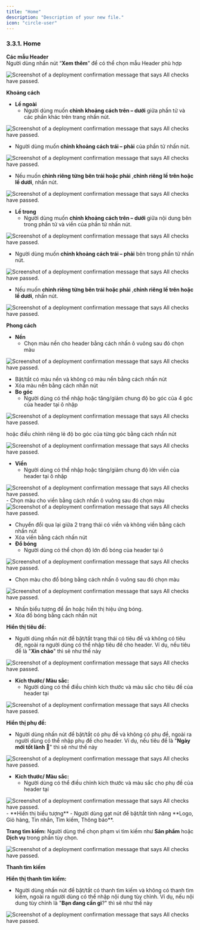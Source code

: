 ```yaml
---
title: "Home"
description: "Description of your new file."
icon: "circle-user"
---
```


### **3.3.1. Home**

**Các mẫu Header**\
Người dùng nhấn nút “**Xem thêm**” để có thể chọn mẫu Header phù hợp

<Frame caption="Nút xem thêm">
  <img
    src="https://aimini-upload.sgp1.digitaloceanspaces.com/image129_3326f12a1f.png"
    alt="Screenshot of a deployment confirmation message that says All checks have passed."
    style={{ borderRadius:"0.5rem" }}
    title=""
  />
</Frame>

**Khoảng cách**

- **Lề ngoài**
  - Người dùng muốn **chỉnh khoảng cách trên – dưới** giữa phần tử và các phần khác trên trang nhấn nút.

<Frame caption="Nút chỉnh khoảng cách trên – dưới">
  <img
    src="https://aimini-upload.sgp1.digitaloceanspaces.com/image234_png_cca9fd3cc8.png"
    alt="Screenshot of a deployment confirmation message that says All checks have passed."
    style={{ borderRadius:"0.5rem" }}
    title=""
  />
</Frame>

- Người dùng muốn **chỉnh khoảng cách trái – phải** của phần tử nhấn nút.

<Frame caption="Nút chỉnh khoảng cách trái – phải">
  <img
    src="https://aimini-upload.sgp1.digitaloceanspaces.com/image236_png_92e8515602.png"
    alt="Screenshot of a deployment confirmation message that says All checks have passed."
    style={{ borderRadius:"0.5rem" }}
    title=""
  />
</Frame>

- Nếu muốn **chỉnh riêng từng bên trái hoặc phải** ,**chỉnh riêng lề trên hoặc lề dưới**, nhấn nút.

<Frame caption>
  <img
    src="https://aimini-upload.sgp1.digitaloceanspaces.com/image235_png_b3c78e06e7.png"
    alt="Screenshot of a deployment confirmation message that says All checks have passed."
    style={{ borderRadius:"0.5rem" }}
    title=""
  />
</Frame>

- **Lề trong**
  - Người dùng muốn **chỉnh khoảng cách trên – dưới** giữa nội dung bên trong phần tử và viền của phần tử nhấn nút.

<Frame caption="Nút chỉnh khoảng cách trên – dưới">
  <img
    src="https://aimini-upload.sgp1.digitaloceanspaces.com/image237_png_09add43703.png"
    alt="Screenshot of a deployment confirmation message that says All checks have passed."
    style={{ borderRadius:"0.5rem" }}
    title=""
  />
</Frame>

- Người dùng muốn **chỉnh khoảng cách trái – phải** bên trong phần tử nhấn nút.

<Frame caption="Nút chỉnh khoảng cách trái – phải">
  <img
    src="https://aimini-upload.sgp1.digitaloceanspaces.com/image238_png_bbf59909ab.png"
    alt="Screenshot of a deployment confirmation message that says All checks have passed."
    style={{ borderRadius:"0.5rem" }}
    title=""
  />
</Frame>

- Nếu muốn **chỉnh riêng từng bên trái hoặc phải** ,**chỉnh riêng lề trên hoặc lề dưới**, nhấn nút.

<Frame caption>
  <img
    src="https://aimini-upload.sgp1.digitaloceanspaces.com/image239_png_450c6efde7.png"
    alt="Screenshot of a deployment confirmation message that says All checks have passed."
    style={{ borderRadius:"0.5rem" }}
    title=""
  />
</Frame>

**Phong cách**

- **Nền**
  - Chọn màu nền cho header bằng cách nhấn ô vuông sau đó chọn màu

<Frame caption>
  <img
    src="https://aimini-upload.sgp1.digitaloceanspaces.com/image240_png_bfd8c60325.png"
    alt="Screenshot of a deployment confirmation message that says All checks have passed."
    style={{ borderRadius:"0.5rem" }}
    title=""
  />
</Frame>

- Bật/tắt có màu nền và không có màu nền bằng cách nhấn nút <Icon icon="eye" color="#cfcfcf" size={15} />
- Xóa màu nền bằng cách nhấn nút <Icon icon="minus" color="#cfcfcf" size={15} />
- **Bo góc**
  - Người dùng có thể nhập hoặc tăng/giảm chung độ bo góc của 4 góc của header tại ô nhập

<Frame caption>
  <img
    src="https://aimini-upload.sgp1.digitaloceanspaces.com/image241_png_062857766a.png"
    alt="Screenshot of a deployment confirmation message that says All checks have passed."
    style={{ borderRadius:"0.5rem" }}
    title=""
  />
</Frame>

hoặc điều chỉnh riêng lẻ độ bo góc của từng góc bằng cách nhấn nút

<Frame caption>
  <img
    src="https://aimini-upload.sgp1.digitaloceanspaces.com/image246_ec162154ef.png"
    alt="Screenshot of a deployment confirmation message that says All checks have passed."
    style={{ borderRadius:"0.5rem" }}
    title=""
  />
</Frame>

- **Viền**
  - Người dùng có thể nhập hoặc tăng/giảm chung độ lớn viền của header tại ô nhập
  
<Frame caption>
  <img
    src="https://aimini-upload.sgp1.digitaloceanspaces.com/image242_png_ca6d14aa1f.png"
    alt="Screenshot of a deployment confirmation message that says All checks have passed."
    style={{ borderRadius:"0.5rem" }}
    title=""
  />
</Frame>
  - Chọn màu cho viền bằng cách nhấn ô vuông sau đó chọn màu
<Frame caption>
  <img
    src="https://aimini-upload.sgp1.digitaloceanspaces.com/image243_png_354238ad7d.png"
    alt="Screenshot of a deployment confirmation message that says All checks have passed."
    style={{ borderRadius:"0.5rem" }}
    title=""
  />
</Frame>

  - Chuyển đổi qua lại giữa 2 trạng thái có viền và không viền bằng cách nhấn nút <Icon icon="eye" color="#cfcfcf" size={15} />
  - Xóa viền bằng cách nhấn nút <Icon icon="minus" color="#cfcfcf" size={15} />
- **Đổ bóng**
  - Người dùng có thể chọn độ lớn đổ bóng của header tại ô

<Frame caption>
  <img
    src="https://aimini-upload.sgp1.digitaloceanspaces.com/image244_png_3536016fb9.png"
    alt="Screenshot of a deployment confirmation message that says All checks have passed."
    style={{ borderRadius:"0.5rem" }}
    title=""
  />
</Frame>

- Chọn màu cho đổ bóng bằng cách nhấn ô vuông sau đó chọn màu

<Frame caption>
  <img
    src="https://aimini-upload.sgp1.digitaloceanspaces.com/image245_png_018232cd8b.png"
    alt="Screenshot of a deployment confirmation message that says All checks have passed."
    style={{ borderRadius:"0.5rem" }}
    title=""
  />
</Frame>

- Nhấn biểu tượng <Icon icon="eye" color="#cfcfcf" size={15} /> để ẩn hoặc hiển thị hiệu ứng bóng.
- Xóa đồ bóng bằng cách nhấn nút <Icon icon="minus" color="#cfcfcf" size={15} />

**Hiển thị tiêu đề:**

- Người dùng nhấn nút <Icon icon="toggle-large-on" color="#0a06e4" size={15} /> để bật/tắt trạng thái có tiêu đề và không có tiêu đề, ngoài ra người dùng có thể nhập tiêu đề cho header. Ví dụ, nếu tiêu đề là "**Xin chào**" thì sẽ như thế này

<Frame caption="Tiêu đề header">
  <img
    src="https://aimini-upload.sgp1.digitaloceanspaces.com/image88_99772ecfa8.png"
    alt="Screenshot of a deployment confirmation message that says All checks have passed."
    style={{ borderRadius:"0.5rem" }}
    title=""
  />
</Frame>

- **Kích thước/ Màu sắc:**
  - Người dùng có thể điều chỉnh kích thước và màu sắc cho tiêu đề của header tại
<Frame caption>
  <img
    src="https://aimini-upload.sgp1.digitaloceanspaces.com/image247_d65c8c9f28.png"
    alt="Screenshot of a deployment confirmation message that says All checks have passed."
    style={{ borderRadius:"0.5rem" }}
    title=""
  />
</Frame>

**Hiển thị phụ đề:**

- Người dùng nhấn nút <Icon icon="toggle-large-on" color="#0a06e4" size={15} /> để bật/tắt có phụ đề và không có phụ đề, ngoài ra người dùng có thể nhập phụ đề cho header. Ví dụ, nếu tiêu đề là "**Ngày mới tốt lành 👋**" thì sẽ như thế này

<Frame caption="Phụ đề header">
  <img
    src="https://aimini-upload.sgp1.digitaloceanspaces.com/image221_8acdfaedd4.png"
    alt="Screenshot of a deployment confirmation message that says All checks have passed."
    style={{ borderRadius:"0.5rem" }}
    title=""
  />
</Frame>

- **Kích thước/ Màu sắc:**
  - Người dùng có thể điều chỉnh kích thước và màu sắc cho phụ đề của header tại
<Frame caption>
  <img
    src="https://aimini-upload.sgp1.digitaloceanspaces.com/image248_ec7e664c78.png"
    alt="Screenshot of a deployment confirmation message that says All checks have passed."
    style={{ borderRadius:"0.5rem" }}
    title=""
  />
</Frame>
- **Hiển thị biểu tượng**
  - Người dùng gạt nút <Icon icon="toggle-large-on" color="#0a06e4" size={15} /> để bật/tắt tính năng **Logo, Giỏ hàng, Tin nhắn, Tìm kiếm, Thông báo**.

**Trang tìm kiếm:** Người dùng thể chọn phạm vi tìm kiếm như **Sản phẩm** hoặc **Dịch vụ** trong phần tùy chọn.

<Frame caption="Điều chỉnh tùy chọn trang tìm kiếm">
  <img
    src="https://aimini-upload.sgp1.digitaloceanspaces.com/image102_c0beb86e26.png"
    alt="Screenshot of a deployment confirmation message that says All checks have passed."
    style={{ borderRadius:"0.5rem" }}
    title=""
  />
</Frame>

**Thanh tìm kiếm**

**Hiển thị thanh tìm kiếm:**

- Người dùng nhấn nút <Icon icon="toggle-large-on" color="#0a06e4" size={15} /> để bật/tắt có thanh tìm kiếm và không có thanh tìm kiếm, ngoài ra người dùng có thể nhập nội dung tùy chỉnh. Ví dụ, nếu nội dung tùy chỉnh là "**Bạn đang cần gì**?" thì sẽ như thế này

<Frame caption="Thanh tìm kiếm">
  <img
    src="https://aimini-upload.sgp1.digitaloceanspaces.com/image87_32421d153c.png"
    alt="Screenshot of a deployment confirmation message that says All checks have passed."
    style={{ borderRadius:"0.5rem" }}
    title=""
  />
</Frame>